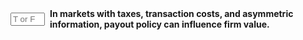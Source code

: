 ::: {.question-block}

<form onsubmit="event.preventDefault(); checkAnswerBox('module10_tf_q49','T')" style="display: flex; align-items: center; gap: 8px;">
  <input type="text" id="module10_tf_q49" name="module10_tf_q49" maxlength="1" placeholder="T or F" style="width: 55px;" data-correct-answer="T" /> 
  <label for="module10_tf_q49"><strong>In markets with taxes, transaction costs, and asymmetric information, payout policy can influence firm value.</strong></label>
</form>

<div id="feedback-module10_tf_q49" class="feedback" data-status="" style="display:none;">
TRUE.  Market imperfections make payout choices value-relevant.
</div>

:::
